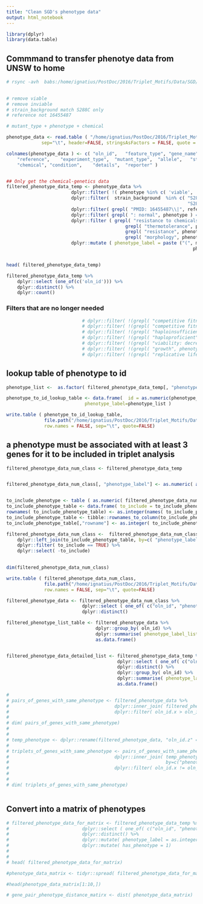 ```yaml
---
title: "Clean SGD's phenotype data"
output: html_notebook
---
```


```r
library(dplyr)
library(data.table)

```

## Commmand to transfer phenotye data from UNSW to home
```r
# rsync -avh  babs:/home/ignatius/PostDoc/2016/Triplet_Motifs/Data/SGD/Phenotype_20171201         /home/ignatius/PostDoc/2016/Triplet_Motifs/Data/SGD
 
```

```r

# remove viable
# remove inviable
# strain_background match S288C only
# reference not 16455487

# mutant_type + phenotype + chemical 

phenotype_data <- read.table ( "/home/ignatius/PostDoc/2016/Triplet_Motifs/Data/SGD/Phenotype_20171201/phenotype_data.tab", 
			 sep="\t", header=FALSE, stringsAsFactors = FALSE, quote = "", comment.char="")

colnames(phenotype_data ) <- c( "oln_id",	"feature_type",	"gene_name",	"sgd_id",	
	"reference",	"experiment_type",	"mutant_type",	"allele",	"strain_background",	"phenotype"	,
	"chemical",	"condition",	"details",	"reporter" )


## Only get the chemical-genetics data 
filtered_phenotype_data_temp <- phenotype_data %>%
						dplyr::filter( !( phenotype %in% c( 'viable', 'inviable' ) ) ) %>%
						dplyr::filter(  strain_background  %in% c( "S288C", "S288C (BY4742)", 
																   "S288C (BY4743)", "S288C (BY4741)") ) %>% 
						dplyr::filter( grepl( "PMID: 16455487\\|", reference ) == FALSE ) %>% # Sopko overexpression dataset is excluded here
						dplyr::filter( grepl( ": normal", phenotype ) == FALSE ) %>%  ## avoid any normal phenotype
						dplyr::filter ( grepl( "resistance to chemicals", phenotype ) == TRUE |
											grepl( "thermotolerance", phenotype) == TRUE |
											grepl( "resistance", phenotype) == TRUE |
											grepl( "morphology", phenotype) == TRUE) %>%
 						dplyr::mutate ( phenotype_label = paste ("(", mutant_type, ", ",
																	 phenotype, ", ", chemical, ")", sep=""  ))


head( filtered_phenotype_data_temp)

filtered_phenotype_data_temp %>% 
	dplyr::select (one_of(c('oln_id'))) %>% 
	dplyr::distinct() %>% 
	dplyr::count()


```

### Filters that are no longer needed
```r
							# dplyr::filter( !(grepl( "competitive fitness: decreased", phenotype ) == TRUE &  chemical==" ")  ) %>%
							# dplyr::filter( !(grepl( "competitive fitness: increaseed", phenotype ) == TRUE &  chemical==" ")  ) %>%
							# dplyr::filter( !(grepl( "haploinsufficient", phenotype ) == TRUE &  chemical==" " )  ) %>%
							# dplyr::filter( !(grepl( "haploproficient", phenotype ) == TRUE  &  chemical==" " ) ) %>%
							# dplyr::filter( !(grepl( "viability: decreased", phenotype ) == TRUE  &  chemical==" " ) ) %>%
							# dplyr::filter( !(grepl( "growth", phenotype ) == TRUE  &  chemical==" " ) ) %>%
							# dplyr::filter( !(grepl( "replicative lifespan: decreased", phenotype ) == TRUE  &  chemical==" " ) ) %>%
```

## lookup table of phenotype to id
```r

phenotype_list <-  as.factor( filtered_phenotype_data_temp[, "phenotype_label"])

phenotype_to_id_lookup_table <- data.frame(  id = as.numeric(phenotype_list), 
							 phenotype_label=phenotype_list ) 

write.table ( phenotype_to_id_lookup_table,
			  file.path("/home/ignatius/PostDoc/2016/Triplet_Motifs/Data/SGD/Phenotype_20171201/phenotype_to_id_lookup_table.tab"),
			  row.names = FALSE, sep="\t", quote=FALSE)

```

## a phenotype must be associated with at least 3 genes for it to be included in triplet analysis
```r

filtered_phenotype_data_num_class <- filtered_phenotype_data_temp


filtered_phenotype_data_num_class[, "phenotype_label"] <- as.numeric( as.factor(filtered_phenotype_data_num_class[, "phenotype_label"])  )


to_include_phenotype <- table ( as.numeric( filtered_phenotype_data_num_class[, "phenotype_label"] )  ) > 2 
to_include_phenotype_table <- data.frame( to_include = to_include_phenotype)
rownames( to_include_phenotype_table) <- as.integer(names( to_include_phenotype))
to_include_phenotype_table <- tibble::rownames_to_column(to_include_phenotype_table)
to_include_phenotype_table[,"rowname"] <- as.integer( to_include_phenotype_table[,"rowname"] )

filtered_phenotype_data_num_class <-  filtered_phenotype_data_num_class %>%
	dplyr::left_join(to_include_phenotype_table, by=c( "phenotype_label" = "rowname")) %>%
	dplyr::filter( to_include == TRUE) %>%
	dplyr::select( -to_include)

 							
dim(filtered_phenotype_data_num_class)

write.table ( filtered_phenotype_data_num_class,
			  file.path("/home/ignatius/PostDoc/2016/Triplet_Motifs/Data/SGD/Phenotype_20171201/filtered_phenotype_data_num_class.tab"),
			  row.names = FALSE, sep="\t", quote=FALSE)
```

```r
filtered_phenotype_data <- filtered_phenotype_data_num_class %>%
							dplyr::select ( one_of( c("oln_id", "phenotype_label"))) %>%
							dplyr::distinct()

filtered_phenotype_list_table <- filtered_phenotype_data %>%
								 dplyr::group_by( oln_id) %>%
								 dplyr::summarise( phenotype_label_list=list(phenotype_label)  ) %>%
								 as.data.frame()


filtered_phenotype_data_detailed_list <- filtered_phenotype_data_temp %>%
										 dplyr::select ( one_of( c("oln_id", "phenotype_label"))) %>%
										 dplyr::distinct() %>%
								 		 dplyr::group_by( oln_id) %>%
								 		 dplyr::summarise( phenotype_label_list=list(phenotype_label)  ) %>%
								 		 as.data.frame()


```

```r
# 
# pairs_of_genes_with_same_phenotype <- filtered_phenotype_data %>%
# 										dplyr::inner_join( filtered_phenotype_data, by=c("phenotype_label"= "phenotype_label")) %>%
# 										dplyr::filter( oln_id.x > oln_id.y) 
# 
# dim( pairs_of_genes_with_same_phenotype)
# 
# 
# temp_phenotype <- dplyr::rename(filtered_phenotype_data, "oln_id.z" = "oln_id" )
# 
# triplets_of_genes_with_same_phenotype	<- pairs_of_genes_with_same_phenotype	%>%
# 										dplyr::inner_join( temp_phenotype, 
# 														   by=c("phenotype_label"= "phenotype_label")) %>%
# 										dplyr::filter( oln_id.x != oln_id.z & oln_id.y != oln_id.z )
# 
# 
# dim( triplets_of_genes_with_same_phenotype)



```


## Convert into a matrix of phenotypes
```r

# filtered_phenotype_data_for_matrix <- filtered_phenotype_data_temp %>%
# 							dplyr::select ( one_of( c("oln_id", "phenotype_label"))) %>%
# 							dplyr::distinct() %>%
# 							dplyr::mutate( phenotype_label = as.integer(as.factor(phenotype_label))) %>%
# 							dplyr::mutate( has_phenotype = 1)
# 
# 
# head( filtered_phenotype_data_for_matrix)

#phenotype_data_matrix <- tidyr::spread( filtered_phenotype_data_for_matrix, key =phenotype_label, value=has_phenotype, fill=0)

#head(phenotype_data_matrix[1:10,])

# gene_pair_phenotype_distance_matirx <- dist( phenotype_data_matrix)

```